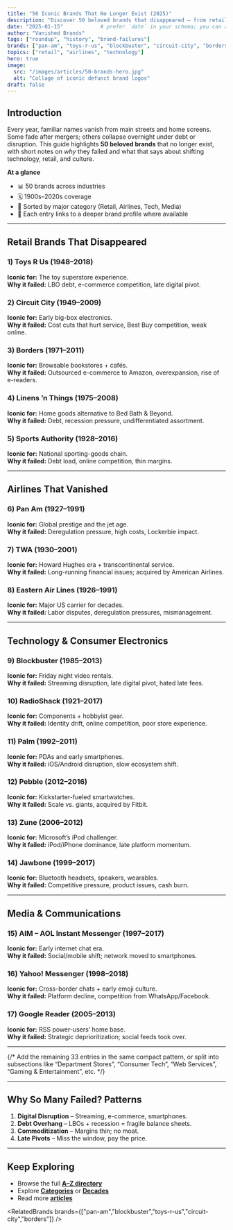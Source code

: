 ```yaml
---
title: "50 Iconic Brands That No Longer Exist (2025)"
description: "Discover 50 beloved brands that disappeared — from retailers like Toys R Us to airlines like Pan Am — and what their stories reveal about changing markets."
date: "2025-01-15"            # prefer `date` in your schema; you can also add publishDate if you like
author: "Vanished Brands"
tags: ["roundup", "history", "brand-failures"]
brands: ["pan-am", "toys-r-us", "blockbuster", "circuit-city", "borders"]
topics: ["retail", "airlines", "technology"]
hero: true
image:
  src: "/images/articles/50-brands-hero.jpg"
  alt: "Collage of iconic defunct brand logos"
draft: false
---
```



<ArticleHero
  title={frontmatter.title}
  description={frontmatter.description}
  date={frontmatter.date}
  image={frontmatter.image}
/>

<TableOfContents />

## Introduction

Every year, familiar names vanish from main streets and home screens. Some fade after mergers; others collapse overnight under debt or disruption. This guide highlights **50 beloved brands** that no longer exist, with short notes on *why* they failed and what that says about shifting technology, retail, and culture.

**At a glance**
- 📊 50 brands across industries  
- 🗓️ 1900s–2020s coverage  
- 🧭 Sorted by major category (Retail, Airlines, Tech, Media)  
- 🔗 Each entry links to a deeper brand profile where available

---

## Retail Brands That Disappeared

### 1) Toys R Us (1948–2018)
**Iconic for:** The toy superstore experience.  
**Why it failed:** LBO debt, e-commerce competition, late digital pivot.  
<BrandCard slug="toys-r-us" />

### 2) Circuit City (1949–2009)
**Iconic for:** Early big-box electronics.  
**Why it failed:** Cost cuts that hurt service, Best Buy competition, weak online.  
<BrandCard slug="circuit-city" />

### 3) Borders (1971–2011)
**Iconic for:** Browsable bookstores + cafés.  
**Why it failed:** Outsourced e-commerce to Amazon, overexpansion, rise of e-readers.  
<BrandCard slug="borders" />

### 4) Linens ’n Things (1975–2008)
**Iconic for:** Home goods alternative to Bed Bath & Beyond.  
**Why it failed:** Debt, recession pressure, undifferentiated assortment.

### 5) Sports Authority (1928–2016)
**Iconic for:** National sporting-goods chain.  
**Why it failed:** Debt load, online competition, thin margins.

---

## Airlines That Vanished

### 6) Pan Am (1927–1991)
**Iconic for:** Global prestige and the jet age.  
**Why it failed:** Deregulation pressure, high costs, Lockerbie impact.  
<BrandCard slug="pan-am" />

### 7) TWA (1930–2001)
**Iconic for:** Howard Hughes era + transcontinental service.  
**Why it failed:** Long-running financial issues; acquired by American Airlines.

### 8) Eastern Air Lines (1926–1991)
**Iconic for:** Major US carrier for decades.  
**Why it failed:** Labor disputes, deregulation pressures, mismanagement.

---

## Technology & Consumer Electronics

### 9) Blockbuster (1985–2013)
**Iconic for:** Friday night video rentals.  
**Why it failed:** Streaming disruption, late digital pivot, hated late fees.  
<BrandCard slug="blockbuster" />

### 10) RadioShack (1921–2017)
**Iconic for:** Components + hobbyist gear.  
**Why it failed:** Identity drift, online competition, poor store experience.

### 11) Palm (1992–2011)
**Iconic for:** PDAs and early smartphones.  
**Why it failed:** iOS/Android disruption, slow ecosystem shift.

### 12) Pebble (2012–2016)
**Iconic for:** Kickstarter-fueled smartwatches.  
**Why it failed:** Scale vs. giants, acquired by Fitbit.

### 13) Zune (2006–2012)
**Iconic for:** Microsoft’s iPod challenger.  
**Why it failed:** iPod/iPhone dominance, late platform momentum.  
<BrandCard slug="zune" />

### 14) Jawbone (1999–2017)
**Iconic for:** Bluetooth headsets, speakers, wearables.  
**Why it failed:** Competitive pressure, product issues, cash burn.

---

## Media & Communications

### 15) AIM – AOL Instant Messenger (1997–2017)
**Iconic for:** Early internet chat era.  
**Why it failed:** Social/mobile shift; network moved to smartphones.  
<BrandCard slug="aol-instant-messenger" />

### 16) Yahoo! Messenger (1998–2018)
**Iconic for:** Cross-border chats + early emoji culture.  
**Why it failed:** Platform decline, competition from WhatsApp/Facebook.

### 17) Google Reader (2005–2013)
**Iconic for:** RSS power-users’ home base.  
**Why it failed:** Strategic deprioritization; social feeds took over.

---

{/* Add the remaining 33 entries in the same compact pattern,
    or split into subsections like “Department Stores”, “Consumer Tech”,
    “Web Services”, “Gaming & Entertainment”, etc. */}

---

## Why So Many Failed? Patterns

1) **Digital Disruption** – Streaming, e-commerce, smartphones.  
2) **Debt Overhang** – LBOs + recession = fragile balance sheets.  
3) **Commoditization** – Margins thin; no moat.  
4) **Late Pivots** – Miss the window, pay the price.  

---

<NewsletterCTA
  title="Never Miss a Defunct Brand"
  description="Get weekly updates when new brands and articles go live."
/>

## Keep Exploring
- Browse the full **[A–Z directory](/az/)**  
- Explore **[Categories](/category/)** or **[Decades](/decade/)**  
- Read more **[articles](/blog/)**

<RelatedBrands brands={["pan-am","blockbuster","toys-r-us","circuit-city","borders"]} />
